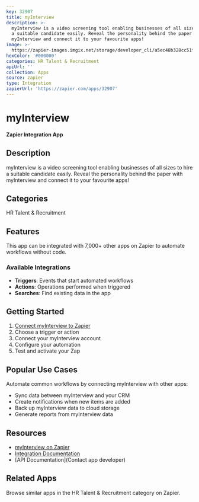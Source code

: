 ```yaml
---
key: 32907
title: myInterview
description: >-
  myInterview is a video screening tool enabling businesses of all sizes to hire
  a suitable candidate easily. Reveal the personality behind the paper with
  myInterview and connect it to your favourite apps!
image: >-
  https://zapier-images.imgix.net/storage/developer_cli/a5ec48b328cc51fe6afef96052307e19.png?auto=format%2Ccompress&ixlib=python-3.0.0&q=50
hexColor: '#000000'
categories: HR Talent & Recruitment
apiUrl: ''
collection: Apps
source: zapier
type: Integration
zapierUrl: 'https://zapier.com/apps/32907'
---
```

# myInterview

**Zapier Integration App**

## Description

myInterview is a video screening tool enabling businesses of all sizes to hire a suitable candidate easily. Reveal the personality behind the paper with myInterview and connect it to your favourite apps!

## Categories

HR Talent & Recruitment

## Features

This app can be integrated with 7,000+ other apps on Zapier to automate workflows without code.

### Available Integrations

- **Triggers**: Events that start automated workflows
- **Actions**: Operations performed when triggered
- **Searches**: Find existing data in the app

## Getting Started

1. [Connect myInterview to Zapier](https://zapier.com/apps/32907)
2. Choose a trigger or action
3. Connect your myInterview account
4. Configure your automation
5. Test and activate your Zap

## Popular Use Cases

Automate common workflows by connecting myInterview with other apps:

- Sync data between myInterview and your CRM
- Create notifications when new items are added
- Back up myInterview data to cloud storage
- Generate reports from myInterview data

## Resources

- [myInterview on Zapier](https://zapier.com/apps/32907)
- [Integration Documentation](https://zapier.com/apps/32907/integrations)
- [API Documentation](Contact app developer)

## Related Apps

Browse similar apps in the HR Talent & Recruitment category on Zapier.
